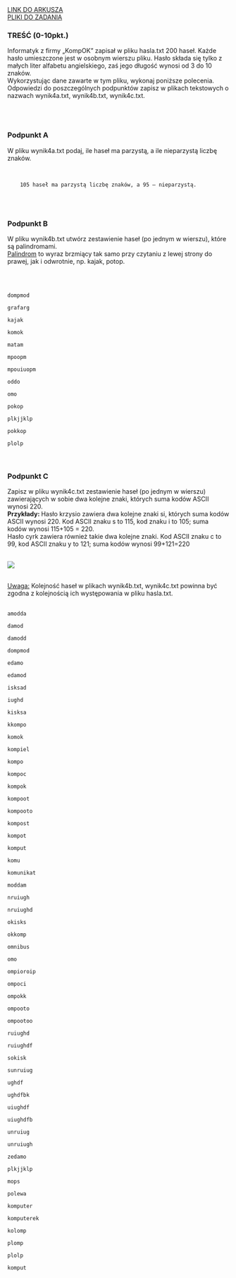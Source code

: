 
<div className="box_link"><a className="link  link_materials" target="_blank" href="https://cke.gov.pl/images/_EGZAMIN_MATURALNY_OD_2015/Arkusze_egzaminacyjne/2011/P/inf_pp_2.pdf">LINK DO ARKUSZA</a>
<br/>
<a className="link  link_materials" href="https://cke.gov.pl/images/_EGZAMIN_MATURALNY_OD_2015/Arkusze_egzaminacyjne/2011/Dane_PP.rar"> PLIKI DO ZADANIA</a>

<br/>
</div>

### TREŚĆ (0-10pkt.)
Informatyk z firmy „KompOK” zapisał w pliku hasla.txt 200 haseł. Każde hasło
umieszczone jest w osobnym wierszu pliku. Hasło składa się tylko z małych liter alfabetu
angielskiego, zaś jego długość wynosi od 3 do 10 znaków.<br/>
Wykorzystując dane zawarte w tym pliku, wykonaj poniższe polecenia. Odpowiedzi do
poszczególnych podpunktów zapisz w plikach tekstowych o nazwach wynik4a.txt,
wynik4b.txt, wynik4c.txt.


<br/><br/>

### Podpunkt A
W pliku wynik4a.txt podaj, ile haseł ma parzystą, a ile nieparzystą liczbę znaków.

<br/>
<Dropdown title="ODPOWIEDŹ">
<Code>
    105 haseł ma parzystą liczbę znaków, a 95 – nieparzystą. 
</Code>
</Dropdown>

<br/><br/>

### Podpunkt B
W pliku wynik4b.txt utwórz zestawienie haseł (po jednym w wierszu), które są
palindromami.<br/>
<u>Palindrom</u> to wyraz brzmiący tak samo przy czytaniu z lewej strony do prawej, jak
i odwrotnie, np. kajak, potop.

<br/>
<br/>
<Dropdown title="ODPOWIEDŹ">
<Code>
dompmod<br/>
grafarg<br/>
kajak<br/>
komok<br/>
matam<br/>
mpoopm<br/>
mpouiuopm<br/>
oddo<br/>
omo<br/>
pokop<br/>
plkjjklp<br/>
pokkop<br/>
plolp
</Code>
</Dropdown>
<br/><br/>

### Podpunkt C
Zapisz w pliku wynik4c.txt zestawienie haseł (po jednym w wierszu) zawierających
w sobie dwa kolejne znaki, których suma kodów ASCII wynosi 220.<br/>
<b>Przykłady: </b>
Hasło krzysio zawiera dwa kolejne znaki si, których suma kodów ASCII wynosi 220. Kod
ASCII znaku s to 115, kod znaku i to 105; suma kodów wynosi 115+105 = 220.<br/>
Hasło cyrk zawiera również takie dwa kolejne znaki. Kod ASCII znaku c to 99, kod ASCII
znaku y to 121; suma kodów wynosi 99+121=220 
<br/><br/>

![](https://i.imgur.com/5PvAfTe.png)

<br/>
<u>Uwaga:</u> Kolejność haseł w plikach wynik4b.txt, wynik4c.txt powinna być zgodna
z kolejnością ich występowania w pliku hasla.txt. 

<br/>
<br/>
<Dropdown title="ODPOWIEDŹ">
<Code>
amodda<br/>
damod<br/>
damodd<br/>
dompmod<br/>
edamo<br/>
edamod<br/>
isksad<br/>
iughd<br/>
kisksa<br/>
kkompo<br/>
komok<br/>
kompiel<br/>
kompo<br/>
kompoc<br/>
kompok<br/>
kompoot<br/>
kompooto<br/>
kompost<br/>
kompot<br/>
komput<br/>
komu<br/>
komunikat<br/>
moddam<br/>
nruiugh<br/>
nruiughd<br/>
okisks<br/>
okkomp<br/>
omnibus<br/>
omo<br/>
ompioroip<br/>
ompoci<br/>
ompokk<br/>
ompooto<br/>
ompootoo<br/>
ruiughd<br/>
ruiughdf<br/>
sokisk<br/>
sunruiug<br/>
ughdf<br/>
ughdfbk<br/>
uiughdf<br/>
uiughdfb<br/>
unruiug<br/>
unruiugh<br/>
zedamo<br/>
plkjjklp<br/>
mops<br/>
polewa<br/>
komputer<br/>
komputerek<br/>
kolomp<br/>
plomp<br/>
plolp<br/>
komput
</Code>
</Dropdown>

<Dropdown title="PRZYKŁADOWE ROZWIĄZANIE">
    <p className={`dropdown_text`}>
    </p>
</Dropdown>



